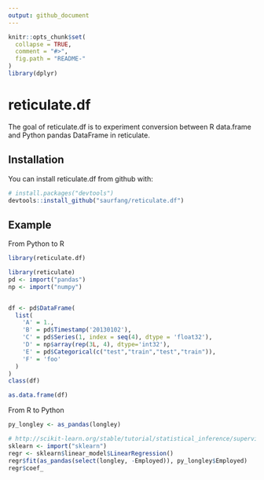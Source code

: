 ```yaml
---
output: github_document
---
```


<!-- README.md is generated from README.Rmd. Please edit that file -->

```r
knitr::opts_chunk$set(
  collapse = TRUE,
  comment = "#>",
  fig.path = "README-"
)
library(dplyr)
```

# reticulate.df

The goal of reticulate.df is to experiment conversion between R data.frame and Python pandas DataFrame in reticulate.

## Installation

You can install reticulate.df from github with:

```r
# install.packages("devtools")
devtools::install_github("saurfang/reticulate.df")
```

## Example

From Python to R

```r
library(reticulate.df)

library(reticulate)
pd <- import("pandas")
np <- import("numpy")


df <- pd$DataFrame(
  list(
    'A' = 1.,
    'B' = pd$Timestamp('20130102'),
    'C' = pd$Series(1, index = seq(4), dtype = 'float32'),
    'D' = np$array(rep(3L, 4), dtype='int32'),
    'E' = pd$Categorical(c("test","train","test","train")),
    'F' = 'foo'
  )
)
class(df)

as.data.frame(df)
```

From R to Python

```r
py_longley <- as_pandas(longley)

# http://scikit-learn.org/stable/tutorial/statistical_inference/supervised_learning.html#linear-regression
sklearn <- import("sklearn")
regr <- sklearn$linear_model$LinearRegression()
regr$fit(as_pandas(select(longley, -Employed)), py_longley$Employed)
regr$coef_
```

